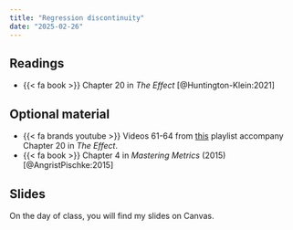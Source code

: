 ```yaml
---
title: "Regression discontinuity"
date: "2025-02-26"
---
```


## Readings

- {{< fa book >}} Chapter 20 in *The Effect* [@Huntington-Klein:2021]

## Optional material

- {{< fa brands youtube >}} Videos 61-64 from [this](https://www.youtube.com/watch?v=9FA60aMsA2A&list=PLVE5MzKQzt70JVDAmY42q9XR_V9oDUCyo&index=61) playlist accompany Chapter 20 in *The Effect*. 
- {{< fa book >}} Chapter 4 in *Mastering Metrics* (2015) [@AngristPischke:2015]

## Slides

On the day of class, you will find my slides on Canvas. 
